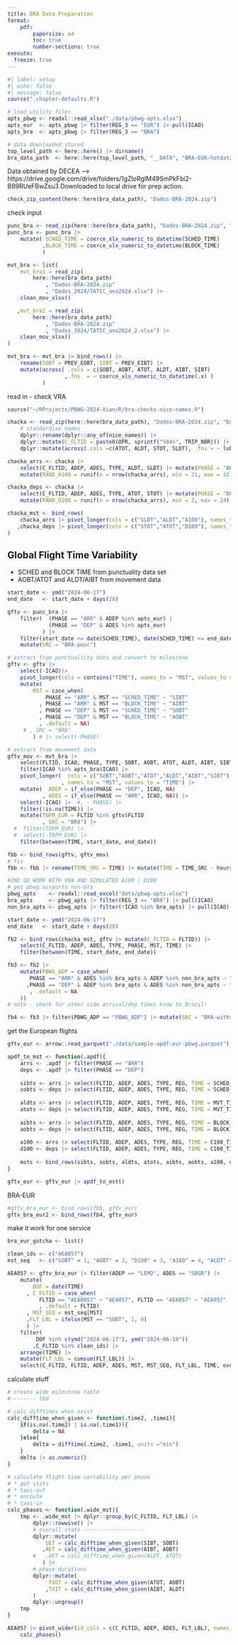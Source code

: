 ```yaml
---
title: BRA Data Preparation
format: 
    pdf:
        papersize: a4
        toc: true
        number-sections: true
execute: 
  freeze: true
---
```


```r
#| label: setup
#| echo: false
#| message: false
source("_chapter-defaults.R")

# load utility files
apts_pbwg <- readxl::read_xlsx("./data/pbwg-apts.xlsx")
apts_eur  <- apts_pbwg |> filter(REG_3 == "EUR") |> pull(ICAO)
apts_bra  <- apts_pbwg |> filter(REG_3 == "BRA")

# data downloaded stored
top_level_path <- here::here() |> dirname()
bra_data_path  <- here::here(top_level_path, "__DATA", "BRA-EUR-hotdata")
```

Data obtained by DECEA --> https://drive.google.com/drive/folders/1gZloRgIM49SmPkFbi2-B89RUeFBwZsu3
Downloaded to local drive for prep action.

```r
check_zip_content(here::here(bra_data_path), "Dados-BRA-2024.zip")
```

check input

```r
punc_bra <- read_zip(here::here(bra_data_path), "Dados-BRA-2024.zip", "Dados_2024/Monito_Tatico_2024.xlsx")
punc_bra <- punc_bra |> 
    mutate( SCHED_TIME = coerce_xlx_numeric_to_datetime(SCHED_TIME)
           ,BLOCK_TIME = coerce_xlx_numeric_to_datetime(BLOCK_TIME)
           )
```

```r
mvt_bra <- list(
    mvt_bra1 = read_zip(
        here::here(bra_data_path)
            , "Dados-BRA-2024.zip"
            , "Dados_2024/TATIC_ano2024.xlsx") |> 
    clean_mov_xlsx()

   ,mvt_bra2 = read_zip(
        here::here(bra_data_path)
            , "Dados-BRA-2024.zip"
            , "Dados_2024/TATIC_ano2024_2.xlsx") |> 
    clean_mov_xlsx()
)

mvt_bra <- mvt_bra |> bind_rows() |> 
    rename(SOBT = PREV_EOBT, SIBT = PREV_EIBT) |> 
    mutate(across( .cols = c(SOBT, AOBT, ATOT, ALDT, AIBT, SIBT)
                  ,.fns  = ~ coerce_xlx_numeric_to_datetime(.x) )
           )
```

 read in - check VRA

```r
source("~/RProjects/PBWG-2024-Xian/R/bra-checks-nice-names.R")

chacka <- read_zip(here::here(bra_data_path), "Dados-BRA-2024.zip", "Dados_2024/VRA_ano_2024.csv") |> 
    # standardise names
    dplyr::rename(dplyr::any_of(nice_names)) |> 
    dplyr::mutate(C_FLTID = paste0(OPR, sprintf("%04s", TRIP_NBR))) |> 
    dplyr::mutate(across(.cols =c(ATOT, ALDT, STOT, SLDT), .fns = ~ lubridate::dmy_hm(.x)))

chacka_arrs <- chacka |> 
    select(C_FLTID, ADEP, ADES, TYPE, ALDT, SLDT) |> mutate(PHASE = "ARR") |> 
    mutate(RAND_A100 = runif(n = nrow(chacka_arrs), min = 21, max = 32), A100 = ALDT - (RAND_A100 * 60))

chacka_deps <- chacka |> 
    select(C_FLTID, ADEP, ADES, TYPE, ATOT, STOT) |> mutate(PHASE = "DEP") |> 
    mutate(RAND_D100 = runif(n = nrow(chacka_arrs), min = 2, max = 24), D100 = ATOT + (RAND_D100 * 60))

chacka_mst <- bind_rows(
    chacka_arrs |> pivot_longer(cols = c("SLDT","ALDT","A100"), names_to = "MST", values_to = "TIME")
   ,chacka_deps |> pivot_longer(cols = c("STOT","ATOT","D100"), names_to = "MST", values_to = "TIME")
)
```



## Global Flight Time Variability

* SCHED and BLOCK TIME from punctuality data set
* AOBT/ATOT and ALDT/AIBT from movement data

```r
start_date <- ymd("2024-06-17")
end_date   <- start_date + days(28)

gftv <- punc_bra |> 
    filter(  (PHASE == "ARR" & ADEP %in% apts_eur) |
             (PHASE == "DEP" & ADES %in% apts_eur)
           ) |> 
    filter(start_date <= date(SCHED_TIME), date(SCHED_TIME) <= end_date) |> 
    mutate(SRC = "BRA-punc")

# extract from punctualtity data and convert to milestone
gftv <- gftv |> 
    select(-ICAO)|> 
    pivot_longer(cols = contains("TIME"), names_to = "MST", values_to = "TIME") |> 
    mutate(
        MST = case_when(
            PHASE == "ARR" & MST == "SCHED_TIME" ~ "SIBT"
          , PHASE == "ARR" & MST == "BLOCK_TIME" ~ "AIBT"
          , PHASE == "DEP" & MST == "SCHED_TIME" ~ "SOBT"
          , PHASE == "DEP" & MST == "BLOCK_TIME" ~ "AOBT"
          , .default = NA)
     # , SRC = "BRA"
        ) # |> select(-PHASE)

# extract from movement data
gftv_mov <- mvt_bra |> 
    select(FLTID, ICAO, PHASE, TYPE, SOBT, AOBT, ATOT, ALDT, AIBT, SIBT) |> 
    filter(ICAO %in% apts_bra$ICAO) |> 
    pivot_longer(  cols = c("SOBT","AOBT","ATOT","ALDT","AIBT","SIBT")
                 , names_to = "MST", values_to = "TIME") |> 
    mutate(  ADEP = if_else(PHASE == "DEP", ICAO, NA)
           , ADES = if_else(PHASE == "ARR", ICAO, NA)) |> 
    select(-ICAO) |>  #, - PHASE) |> 
    filter(!is.na(TIME)) |> 
    mutate(TOFM_EUR = FLTID %in% gftv$FLTID
           , SRC = "BRA") |> 
  #  filter(TOFM_EUR) |> 
  #  select(-TOFM_EUR) |> 
    filter(between(TIME, start_date, end_date))
```

```r
fbb <- bind_rows(gftv, gftv_mov)
# fix
fbb <- fbb |> rename(TIME_SRC = TIME) |> mutate(TIME = TIME_SRC - hours(24))

#2ND GO WORK WITH VRA AND SIMULATED A100 / D100
# get pbwg airports non-bra
pbwg_apts    <- readxl::read_excel("data/pbwg-apts.xlsx")
bra_apts     <- pbwg_apts |> filter(REG_3 == "BRA") |> pull(ICAO)
non_bra_apts <- pbwg_apts |> filter(!ICAO %in% bra_apts) |> pull(ICAO)

start_date <- ymd("2024-06-17")
end_date   <- start_date + days(28)

fb2 <- bind_rows(chacka_mst, gftv |> mutate(C_FLTID = FLTID)) |> 
    select(C_FLTID, ADEP, ADES, TYPE, PHASE, MST, TIME) |> 
    filter(between(TIME, start_date, end_date)) 

fb3 <- fb2 |> 
    mutate(PBWG_ADP = case_when(
       PHASE == "ARR" & ADES %in% bra_apts & ADEP %in% non_bra_apts ~ "PBWG_ADP"
      ,PHASE == "DEP" & ADEP %in% bra_apts & ADES %in% non_bra_apts ~ "PBWG_ADP"
       , .default = NA
    ))
# note - check for other side arrival/dep times know to Brazil!

fb4 <- fb3 |> filter(PBWG_ADP == "PBWG_ADP") |> mutate(SRC = "BRA-withsim")

```

get the European flights

```r
gftv_eur <- arrow::read_parquet("./data/sample-apdf-eur-pbwg.parquet")

apdf_to_mst <- function(.apdf){
    arrs <- .apdf |> filter(PHASE == "ARR")
    deps <- .apdf |> filter(PHASE == "DEP")
    
    sibts <- arrs |> select(FLTID, ADEP, ADES, TYPE, REG, TIME = SCHED_TIME) |> mutate(MST = "SIBT", SRC = "EUR")
    sobts <- deps |> select(FLTID, ADEP, ADES, TYPE, REG, TIME = SCHED_TIME) |> mutate(MST = "SOBT", SRC = "EUR")
    
    aldts <- arrs |> select(FLTID, ADEP, ADES, TYPE, REG, TIME = MVT_TIME) |> mutate(MST = "ALDT", SRC = "EUR")
    atots <- deps |> select(FLTID, ADEP, ADES, TYPE, REG, TIME = MVT_TIME) |> mutate(MST = "ATOT", SRC = "EUR")
    
    aibts <- arrs |> select(FLTID, ADEP, ADES, TYPE, REG, TIME = BLOCK_TIME) |> mutate(MST = "AIBT", SRC = "EUR")
    aobts <- deps |> select(FLTID, ADEP, ADES, TYPE, REG, TIME = BLOCK_TIME) |> mutate(MST = "AOBT", SRC = "EUR")
    
    a100 <- arrs |> select(FLTID, ADEP, ADES, TYPE, REG, TIME = C100_TIME) |> mutate(MST = "A100", SRC = "EUR")
    d100 <- deps |> select(FLTID, ADEP, ADES, TYPE, REG, TIME = C100_TIME) |> mutate(MST = "D100", SRC = "EUR")
    
    msts <- bind_rows(sibts, sobts, aldts, atots, aibts, aobts, a100, d100)
}

gftv_eur <- gftv_eur |> apdf_to_mst()
```

BRA-EUR

```r
#gftv_bra_eur <- bind_rows(fbb, gftv_eur)
gftv_bra_eur2 <- bind_rows(fb4, gftv_eur)
```


make it work for one service
```r
bra_eur_gotcha <- list()
```


```r
clean_ids <- c("AEA057")
mst_seq   <- c("SOBT" = 1, "AOBT" = 2, "D100" = 3, "A100" = 4, "ALDT" = 5, "AIBT" = 6, "SIBT" = 7)

AEA057 <- gftv_bra_eur |> filter(ADEP == "LEMD", ADES == "SBGR") |> 
    mutate(
        DOF = date(TIME)
      , C_FLTID = case_when(
          FLTID == "AEA0057" ~ "AEA057", FLTID == "AEA057" ~ "AEA057"
          , .default = FLTID)
      , MST_SEQ = mst_seq[MST]
      ,FLT_LBL = ifelse(MST == "SOBT", 1, 0)
      ) |> 
    filter(
         DOF %in% c(ymd("2024-06-17"), ymd("2024-06-18"))
        ,C_FLTID %in% clean_ids) |> 
    arrange(TIME) |> 
    mutate(FLT_LBL = cumsum(FLT_LBL)) |> 
    select(C_FLTID, FLTID, ADEP, ADES, MST, MST_SEQ, FLT_LBL, TIME, everything())
```

calculate stuff

```r
# create wide milestone table
#-------- tbd

# calc difftimes when exist
calc_difftime_when_given <- function(.time2, .time1){
    if(is.na(.time2) | is.na(.time1)){
        delta = NA
    }else{
        delta = difftime(.time2, .time1, units ="min")
    }
    delta |> as.numeric()
}

# calculate flight time variability per phase
# * get stats
# * taxi-out
# * enroute
# * taxi-in
calc_phases <- function(.wide_mst){
    tmp <- .wide_mst |> dplyr::group_by(C_FLTID, FLT_LBL) |> 
        dplyr::rowwise() |> 
        # overall stats -------------------
        dplyr::mutate(
            SET = calc_difftime_when_given(SIBT, SOBT)
           ,AET = calc_difftime_when_given(AIBT, AOBT) 
        #   ,AFT = calc_difftime_when_given(ALDT, ATOT) 
           ) |> 
        # phase durations
        dplyr::mutate(
             TXOT = calc_difftime_when_given(ATOT, AOBT)
            ,TXIT = calc_difftime_when_given(AIBT, ALDT)
        )
        dplyr::ungroup()
    tmp
}

AEA057 |> pivot_wider(id_cols = c(C_FLTID, ADEP, ADES, FLT_LBL), names_from = "MST", values_from = "TIME") |> 
    calc_phases()
```

